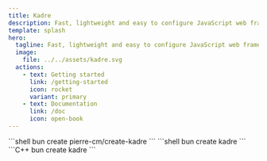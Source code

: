 ```yaml
---
title: Kadre
description: Fast, lightweight and easy to configure JavaScript web framework based on Bun.
template: splash
hero:
  tagline: Fast, lightweight and easy to configure JavaScript web framework based on Bun.
  image:
    file: ../../assets/kadre.svg
  actions:
    - text: Getting started
      link: /getting-started
      icon: rocket
      variant: primary
    - text: Documentation
      link: /doc
      icon: open-book
---
```



<CardGrid stagger>
  <Card title="Get started" icon="rocket">
    ```shell
      bun create pierre-cm/create-kadre
    ```
  </Card>
  <Card title="Get started" icon="rocket">
    ```shell
      bun create kadre
    ```
  </Card>
  <Card title="Get started" icon="rocket">
    ```C++
      bun create kadre
    ```
  </Card>
</CardGrid> 
